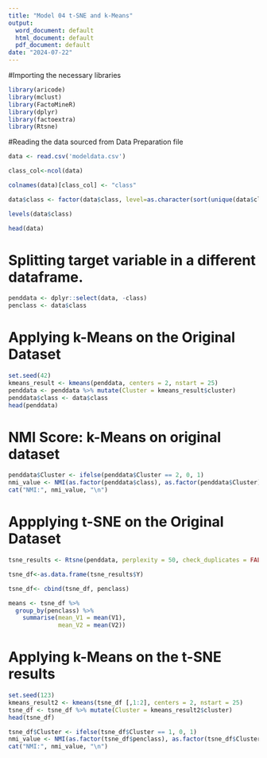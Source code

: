 ---
title: "Model 04 t-SNE and k-Means"
output:
  word_document: default
  html_document: default
  pdf_document: default
date: "2024-07-22"
---

#Importing the necessary libraries

```{r}
library(aricode)
library(mclust)
library(FactoMineR)
library(dplyr)
library(factoextra)
library(Rtsne)

```

#Reading the data sourced from Data Preparation file

```{r}
data <- read.csv('modeldata.csv')
```

```{r}
class_col<-ncol(data)

colnames(data)[class_col] <- "class"

data$class <- factor(data$class, level=as.character(sort(unique(data$class))))

levels(data$class)

head(data)
```

# Splitting target variable in a different dataframe.

```{r}
penddata <- dplyr::select(data, -class)
penclass <- data$class
```

# Applying k-Means on the Original Dataset


```{r}
set.seed(42)
kmeans_result <- kmeans(penddata, centers = 2, nstart = 25)
penddata <- penddata %>% mutate(Cluster = kmeans_result$cluster)
penddata$class <- data$class
head(penddata)

```

# NMI Score: k-Means on original dataset

```{r}
penddata$Cluster <- ifelse(penddata$Cluster == 2, 0, 1)
nmi_value <- NMI(as.factor(penddata$class), as.factor(penddata$Cluster))
cat("NMI:", nmi_value, "\n")
```

# Appplying t-SNE on the Original Dataset

```{r}
tsne_results <- Rtsne(penddata, perplexity = 50, check_duplicates = FALSE, pca = TRUE, theta = 0.2)
```

```{r}
tsne_df<-as.data.frame(tsne_results$Y)

tsne_df<- cbind(tsne_df, penclass)

means <- tsne_df %>%
  group_by(penclass) %>%
    summarise(mean_V1 = mean(V1),
              mean_V2 = mean(V2)) 
```

# Applying k-Means on the t-SNE results
```{r}
set.seed(123)
kmeans_result2 <- kmeans(tsne_df [,1:2], centers = 2, nstart = 25)
tsne_df <- tsne_df %>% mutate(Cluster = kmeans_result2$cluster)
head(tsne_df)
```

```{r}
tsne_df$Cluster <- ifelse(tsne_df$Cluster == 1, 0, 1)
nmi_value <- NMI(as.factor(tsne_df$penclass), as.factor(tsne_df$Cluster))
cat("NMI:", nmi_value, "\n")
```


